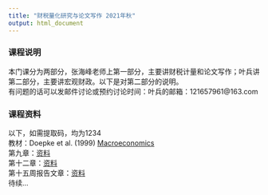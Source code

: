 ```yaml
---
title: "财税量化研究与论文写作 2021年秋"
output: html_document
---
```

  
### 课程说明  
本门课分为两部分，张海峰老师上第一部分，主要讲财税计量和论文写作；叶兵讲第二部分，主要讲宏观财政。以下是对第二部分的说明。<br>
有问题的话可以发邮件讨论或预约讨论时间：叶兵的邮箱：121657961@163.com<br>
  
### 课程资料  
以下，如需提取码，均为1234<br>
教材：Doepke et al. (1999) [Macroeconomics](https://faculty.wcas.northwestern.edu/~mdo738/textbook/main.pdf)<br>
第九章：[资料](https://pan.baidu.com/s/1FujN8BsUL28SwxuvX146wg)<br>
第十二章：[资料](https://pan.baidu.com/s/1eFKgyUJJ7N4-2RQ8lS-HSg)<br>
第十五周报告文章：[资料](https://pan.baidu.com/s/1VxnbuvAOg6y9Q_YiVrcubA)<br>
待续...

